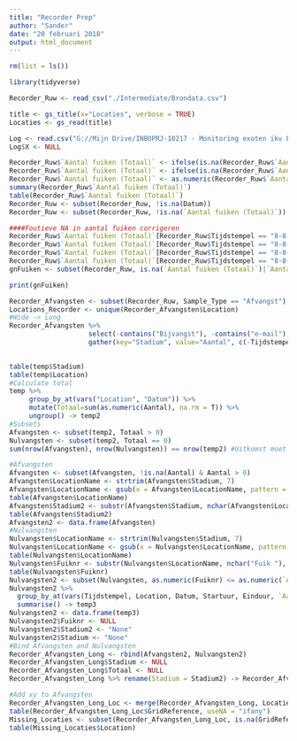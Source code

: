 ```yaml
---
title: "Recorder Prep"
author: "Sander"
date: "20 februari 2018"
output: html_document
---
```


```r
rm(list = ls())
```

```r
library(tidyverse)
```

```r
Recorder_Ruw <- read_csv("./Intermediate/Brondata.csv")
```

```r
title <- gs_title(x="Locaties", verbose = TRUE)
Locaties <- gs_read(title)

Log <- read.csv("G://Mijn Drive/INBOPRJ-10217 - Monitoring exoten ikv EU- verordening IAS  Coördinatie, voorbereiding, implementatie en opvolging/Stierkikker/Opvolging beheer/Stierkikker data-analyse/Log.csv")
Log$X <- NULL

```
```r
Recorder_Ruw$`Aantal fuiken (Totaal)` <- ifelse(is.na(Recorder_Ruw$`Aantal fuiken (Totaal)`), Recorder_Ruw$`Aantal fuiken geplaatst`, Recorder_Ruw$`Aantal fuiken (Totaal)`)
Recorder_Ruw$`Aantal fuiken (Totaal)` <- ifelse(is.na(Recorder_Ruw$`Aantal fuiken (Totaal)`), 0, Recorder_Ruw$`Aantal fuiken (Totaal)`)
Recorder_Ruw$`Aantal fuiken (Totaal)` <- as.numeric(Recorder_Ruw$`Aantal fuiken (Totaal)`)
summary(Recorder_Ruw$`Aantal fuiken (Totaal)`)
table(Recorder_Ruw$`Aantal fuiken (Totaal)`)
Recorder_Ruw <- subset(Recorder_Ruw, !is.na(Datum))
Recorder_Ruw <- subset(Recorder_Ruw, !is.na(`Aantal fuiken (Totaal)`))

####Foutieve NA in aantal fuiken corrigeren
Recorder_Ruw$`Aantal fuiken (Totaal)`[Recorder_Ruw$Tijdstempel == "8-8-2016 23:34:27"] <- 1
Recorder_Ruw$`Aantal fuiken (Totaal)`[Recorder_Ruw$Tijdstempel == "8-8-2016 23:36:05"] <- 1
Recorder_Ruw$`Aantal fuiken (Totaal)`[Recorder_Ruw$Tijdstempel == "8-8-2016 23:38:47"] <- 1
Recorder_Ruw$`Aantal fuiken (Totaal)`[Recorder_Ruw$Tijdstempel == "8-8-2016 23:40:20"] <- 1
gnFuiken <- subset(Recorder_Ruw, is.na(`Aantal fuiken (Totaal)`)|`Aantal fuiken (Totaal)`==0)

print(gnFuiken)
```

```r
Recorder_Afvangsten <- subset(Recorder_Ruw, Sample_Type == "Afvangst")
Locations_Recorder <- unique(Recorder_Afvangsten$Location)
#Wide -> Long
Recorder_Afvangsten %>% 
                    select(-contains("Bijvangst"), -contains("e-mail"), -contains("Locatie"), -contains("x"),                              -contains("y"), -contains("Aantal fuiken geplaatst"), -contains("vangstperiode"),                                      -contains("Meer")) %>%
                    gather(key="Stadium", value="Aantal", c(-Tijdstempel, -Location, -Datum, -Startuur, -Einduur,                          -Recorder,-`Aantal fuiken (Totaal)`), -`Net verhoogd?`, -contains("Opmerkingen")) -> temp
                    

table(temp$Stadium)
table(temp$Location)
#Calculate total
temp %>% 
     group_by_at(vars("Location", "Datum")) %>%
     mutate(Totaal=sum(as.numeric(Aantal), na.rm = T)) %>%
     ungroup() -> temp2
#Subsets
Afvangsten <- subset(temp2, Totaal > 0)
Nulvangsten <- subset(temp2, Totaal == 0)
sum(nrow(Afvangsten), nrow(Nulvangsten)) == nrow(temp2) #Uitkomst moet TRUE zijn

#Afvangsten
Afvangsten <- subset(Afvangsten, !is.na(Aantal) & Aantal > 0)
Afvangsten$LocationName <- strtrim(Afvangsten$Stadium, 7)
Afvangsten$LocationName <- gsub(x = Afvangsten$LocationName, pattern = " +$", replacement =  "")
table(Afvangsten$LocationName)
Afvangsten$Stadium2 <- substr(Afvangsten$Stadium, nchar(Afvangsten$LocationName)+4, nchar(Afvangsten$Stadium))
table(Afvangsten$Stadium2)
Afvangsten2 <- data.frame(Afvangsten)
#Nulvangsten
Nulvangsten$LocationName <- strtrim(Nulvangsten$Stadium, 7)
Nulvangsten$LocationName <- gsub(x = Nulvangsten$LocationName, pattern = " +$", replacement =  "")
table(Nulvangsten$LocationName)
Nulvangsten$Fuiknr <- substr(Nulvangsten$LocationName, nchar("Fuik "), nchar(Nulvangsten$LocationName))
table(Nulvangsten$Fuiknr)
Nulvangsten2 <- subset(Nulvangsten, as.numeric(Fuiknr) <= as.numeric(`Aantal fuiken (Totaal)`))
Nulvangsten2 %>% 
  group_by_at(vars(Tijdstempel, Location, Datum, Startuur, Einduur, `Aantal fuiken (Totaal)`, `Net verhoogd?`, contains("Fuik"), Recorder, Aantal, LocationName, Totaal )) %>%
  summarise() -> temp3
Nulvangsten2 <- data.frame(temp3)
Nulvangsten2$Fuiknr <- NULL
Nulvangsten2$Stadium2 <- "None"
Nulvangsten2$Stadium <- "None"
#Bind Afvangsten and Nulvangsten
Recorder_Afvangsten_Long <- rbind(Afvangsten2, Nulvangsten2)
Recorder_Afvangsten_Long$Stadium <- NULL
Recorder_Afvangsten_Long$Totaal <- NULL
Recorder_Afvangsten_Long %>% rename(Stadium = Stadium2) -> Recorder_Afvangsten_Long

#Add xy to Afvangsten
Recorder_Afvangsten_Long_Loc <- merge(Recorder_Afvangsten_Long, Locaties, all.x = T)
table(Recorder_Afvangsten_Long_Loc$GridReference, useNA = "ifany")
Missing_Locaties <- subset(Recorder_Afvangsten_Long_Loc, is.na(GridReference))
table(Missing_Locaties$Location)
```

